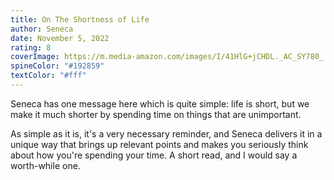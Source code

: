 ```yaml
---
title: On The Shortness of Life
author: Seneca
date: November 5, 2022
rating: 8
coverImage: https://m.media-amazon.com/images/I/41HlG+jCHDL._AC_SY780_.jpg
spineColor: "#192859"
textColor: "#fff"
---
```


Seneca has one message here which is quite simple: life is short, but we make it much shorter by spending time on things that are unimportant.

As simple as it is, it's a very necessary reminder, and Seneca delivers it in a unique way that brings up relevant points and makes you seriously think about how you're spending your time. A short read, and I would say a worth-while one.
